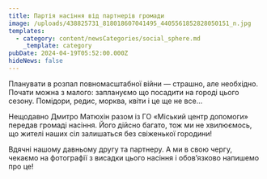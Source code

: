 ```yaml
---
title: Партія насіння від партнерів громади
image: /uploads/438825731_818018607041495_4405561852828050151_n.jpg
templates:
  - category: content/newsCategories/social_sphere.md
    _template: category
pubDate: 2024-04-19T05:52:00.000Z
hideNews: false
---
```


Планувати в розпал повномасштабної війни — страшно, але необхідно. Почати можна з малого: заплануємо що посадити на городі цього сезону. Помідори, редис, морква, квіти і це ще не все...

Нещодавно Дмитро Матюхін разом із ГО «Міський центр допомоги» передав громаді насіння. Його дійсно багато, тож ми не хвилюємось, що жителі наших сіл залишаться без свіженької городини! 

Вдячні нашому давньому другу та партнеру. А ми в свою чергу, чекаємо на фотографії з висадки цього насіння і обов’язково напишемо про це!
